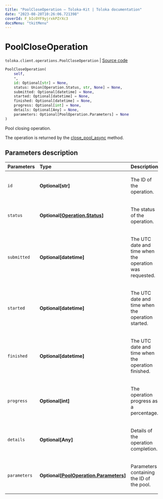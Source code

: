 ```yaml
---
title: "PoolCloseOperation — Toloka-Kit | Toloka documentation"
date: "2023-08-28T10:26:06.721398"
coverId: F_bIcOYF9yjrxkPZrXc3
docsMenu: "tkitMenu"
---
```


# PoolCloseOperation

`toloka.client.operations.PoolCloseOperation` | [Source code](https://github.com/Toloka/toloka-kit/blob/v1.2.1/src/client/operations.py#L180)

```python
PoolCloseOperation(
    self,
    *,
    id: Optional[str] = None,
    status: Union[Operation.Status, str, None] = None,
    submitted: Optional[datetime] = None,
    started: Optional[datetime] = None,
    finished: Optional[datetime] = None,
    progress: Optional[int] = None,
    details: Optional[Any] = None,
    parameters: Optional[PoolOperation.Parameters] = None
)
```

Pool closing operation.

The operation is returned by the [close_pool_async](/docs/toloka-kit/reference/toloka.client.TolokaClient.close_pool_async) method.

## Parameters description

| Parameters | Type | Description |
| :----------| :----| :-----------|
`id`|**Optional\[str\]**|<p>The ID of the operation.</p>
`status`|**Optional\[[Operation.Status](/docs/toloka-kit/reference/toloka.client.operations.Operation.Status)\]**|<p>The status of the operation.</p>
`submitted`|**Optional\[datetime\]**|<p>The UTC date and time when the operation was requested.</p>
`started`|**Optional\[datetime\]**|<p>The UTC date and time when the operation started.</p>
`finished`|**Optional\[datetime\]**|<p>The UTC date and time when the operation finished.</p>
`progress`|**Optional\[int\]**|<p>The operation progress as a percentage.</p>
`details`|**Optional\[Any\]**|<p>Details of the operation completion.</p>
`parameters`|**Optional\[[PoolOperation.Parameters](/docs/toloka-kit/reference/toloka.client.operations.PoolOperation.Parameters)\]**|<p>Parameters containing the ID of the pool.</p>